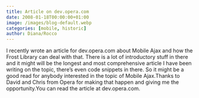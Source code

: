 ```yaml
---
title: Article on dev.opera.com
date: 2008-01-18T00:00:00+01:00
image: /images/blog-default.webp
categories: [mobile, historic]
author: Diana/Rocco
---
```


<div class="entry-content">
I recently wrote an article for dev.opera.com about Mobile Ajax and how the Frost Library can deal with that. There is a lot of introductory stuff in there and it might will be the longest and most comprehensive article I have been writing on the topic, there’s even code snippets in there. So it might be a good read for anybody interested in the topic of Mobile Ajax.Thanks to David and Chris from Opera for making that happen and giving me the opportunity.You can read the article at dev.opera.com.
</div>

